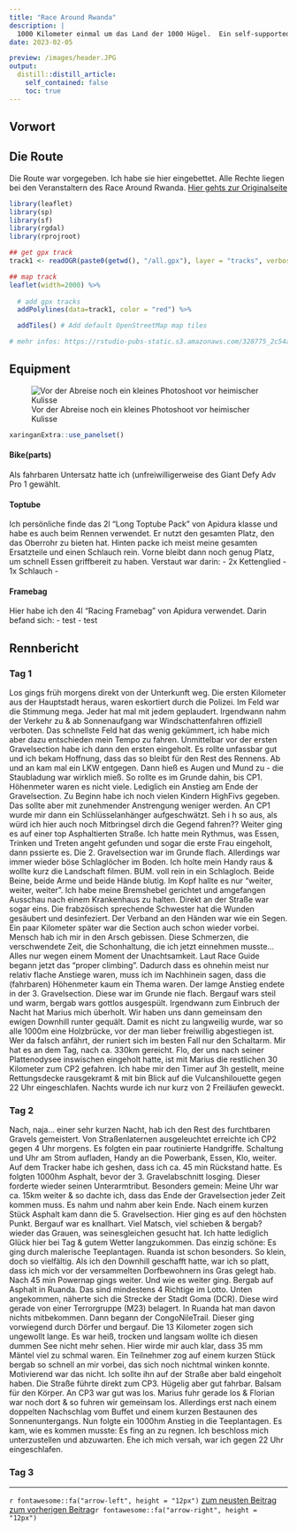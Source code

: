 ```yaml
---
title: "Race Around Rwanda"
description: |
  1000 Kilometer einmal um das Land der 1000 Hügel.  Ein self-supported Bikepacking Race, bei dem man nie alleine ist. 1000 Eindrücke und Geschichten. Hier kommen ein paar davon.
date: 2023-02-05

preview: /images/header.JPG
output:
  distill::distill_article:
    self_contained: false
    toc: true
---
```

## Vorwort


## Die Route
Die Route war vorgegeben. Ich habe sie hier eingebettet. Alle Rechte liegen bei den Veranstaltern des Race Around Rwanda. [Hier gehts zur Originalseite](http://racearoundrwanda.com/route/)

```r
library(leaflet)
library(sp)
library(sf)
library(rgdal)
library(rprojroot)

## get gpx track
track1 <- readOGR(paste0(getwd(), "/all.gpx"), layer = "tracks", verbose = FALSE)

## map track
leaflet(width=2000) %>% 
  
  # add gpx tracks
  addPolylines(data=track1, color = "red") %>%

  addTiles() # Add default OpenStreetMap map tiles

# mehr infos: https://rstudio-pubs-static.s3.amazonaws.com/328775_2c54adb6ac734563b88c14bce515b012.html

```

## Equipment
![Vor der Abreise noch ein kleines Photoshoot vor heimischer Kulisse ](images/bike_small.png)
```r
xaringanExtra::use_panelset()
```

::::: {.panelset}

::: {.panel}
#### Bike(parts)
Als fahrbaren Untersatz hatte ich (unfreiwilligerweise des Giant Defy Adv Pro 1 gewählt. 
:::

::: {.panel}
#### Toptube
Ich persönliche finde das 2l "Long Toptube Pack" von Apidura klasse und habe es auch beim Rennen verwendet. Er nutzt den gesamten Platz, den das Oberrohr zu bieten hat. Hinten packe ich meist meine gesamten Ersatzteile und einen Schlauch rein. Vorne bleibt dann noch genug Platz, um schnell Essen griffbereit zu haben. 
Verstaut war darin:
- 2x Kettenglied
- 1x Schlauch
- 
:::

::: {.panel}
#### Framebag
Hier habe ich den 4l "Racing Framebag" von Apidura verwendet. 
Darin befand sich:
- test
- test
:::
:::::

## Rennbericht

### Tag 1
Los gings früh morgens direkt von der Unterkunft weg. Die ersten Kilometer aus der Hauptstadt heraus, waren eskortiert durch die Polizei. Im Feld war die Stimmung mega. Jeder hat mal mit jedem geplaudert. Irgendwann nahm der Verkehr zu & ab Sonnenaufgang war Windschattenfahren offiziell verboten. Das schnellste Feld hat das wenig gekümmert, ich habe mich aber dazu entschieden mein Tempo zu fahren. Unmittelbar vor der ersten Gravelsection habe ich dann den ersten eingeholt. Es rollte unfassbar gut und ich bekam Hoffnung, dass das so bleibt für den Rest des Rennens. Ab und an kam mal ein LKW entgegen. Dann hieß es Augen und Mund zu - die Staubladung war wirklich mieß. So rollte es im Grunde dahin, bis CP1. Höhenmeter waren es nicht viele. Lediglich ein Anstieg am Ende der Gravelsection. Zu Beginn habe ich noch vielen Kindern HighFivs gegeben. Das sollte aber mit zunehmender Anstrengung weniger werden. An CP1 wurde mir dann ein Schlüsselanhänger aufgeschwätzt. Seh i h so aus, als würd ich hier auch noch Mitbringsel dirch die Gegend fahren?? Weiter ging es auf einer top Asphaltierten Straße. Ich hatte mein Rythmus, was Essen, Trinken und Treten angeht gefunden und sogar die erste Frau eingeholt, dann pssierte es. Die 2. Gravelsection war im Grunde flach. Allerdings war immer wieder böse Schlaglöcher im Boden. Ich holte mein Handy raus & wollte kurz die Landschaft filmen. BUM. voll rein in ein Schlagloch. Beide Beine, beide Arme und beide Hände blutig. Im Kopf hallte es nur "weiter, weiter, weiter". Ich habe meine Bremshebel gerichtet und amgefangen Ausschau nach einem Krankenhaus zu halten. Direkt an der Straße war sogar eins. Die frabzösisch sprechende Schwester hat die Wunden gesäubert und desinfeziert. Der Verband an den Händen war wie ein Segen. Ein paar Kilometer später war die Section auch schon wieder vorbei. Mensch hab ich mir in den Arsch gebissen. Diese Schmerzen, die verschwendete Zeit, die Schonhaltung, die ich jetzt einnehmen musste... Alles nur wegen einem Moment der Unachtsamkeit.
Laut Race Guide begann jetzt das "proper climbing". Dadurch dass es ohnehin meist nur relativ flache Anstiege waren, muss ich im Nachhinein sagen, dass die (fahrbaren) Höhenmeter kaum ein Thema waren. Der lamge Anstieg endete in der 3. Gravelsection. Diese war im Grunde nie flach. Bergauf wars steil und warm, bergab wars gottlos ausgespült. Irgendwann zum Einbruch der Nacht hat Marius mich überholt. Wir haben uns dann gemeinsam den ewigen Downhill runter gequält. Damit es nicht zu langweilig wurde, war so alle 1000m eine Holzbrücke, vor der man lieber freiwillig abgestiegen ist. Wer da falsch anfährt, der runiert sich im besten Fall nur den Schaltarm. Mir hat es an dem Tag, nach ca. 330km gereicht. Flo, der uns nach seiner Plattenodysee inswischen eingeholt hatte, ist mit Marius die restlichen 30 Kilometer zum CP2 gefahren. Ich habe mir den Timer auf 3h gestellt, meine Rettungsdecke rausgekramt & mit bin Blick auf die Vulcanshilouette gegen 22 Uhr eingeschlafen. Nachts wurde ich nur kurz von 2 Freiläufen geweckt.

### Tag 2
Nach, naja... einer sehr kurzen Nacht, hab ich den Rest des furchtbaren Gravels gemeistert. Von Straßenlaternen ausgeleuchtet erreichte ich CP2 gegen 4 Uhr morgens. Es folgten ein paar routinierte Handgriffe. Schaltung und Uhr am Strom aufladen, Handy an die Powerbank, Essen, Klo, weiter. Auf dem Tracker habe ich geshen, dass ich ca. 45 min Rückstand hatte. Es folgten 1000hm Asphalt, bevor der 3. Gravelabschnitt losging. Dieser forderte wieder seinen Unterarmtribut. Besonders gemein: Meine Uhr war ca. 15km weiter & so dachte ich, dass das Ende der Gravelsection jeder Zeit kommen muss. Es nahm und nahm aber kein Ende. Nach einem kurzen Stück Asphalt kam dann die 5. Gravelsection. Hier ging es auf den höchsten Punkt. Bergauf war es knallhart. Viel Matsch, viel schieben & bergab? wieder das Grauen, was seinesgleichen gesucht hat. Ich hatte lediglich Glück hier bei Tag & gutem Wetter langzukommen. Das einzig schöne: Es ging durch malerische Teeplantagen. Ruanda ist schon besonders. So klein, doch so vielfältig. Als ich den Downhill geschafft hatte, war ich so platt, dass ich mich vor der versammelten Dorfbewohnern ins Gras gelegt hab. Nach 45 min Powernap gings weiter. Und wie es weiter ging. Bergab auf Asphalt in Ruanda. Das sind mindestens 4 Richtige im Lotto. Unten angekommen, näherte sich die Strecke der Stadt Goma (DCR). Diese wird gerade von einer Terrorgruppe (M23) belagert. In Ruanda hat man davon nichts mitbekommen. Dann begann der CongoNileTrail. Dieser ging vorwiegend durch Dörfer und bergauf. Die 13 Kilometer zogen sich ungewollt lange. Es war heiß, trocken und langsam wollte ich diesen dummen See nicht mehr sehen. Hier wirde mir auch klar, dass 35 mm Mäntel viel zu schmal waren. Ein Teilnehmer zog auf einem kurzen Stück bergab so schnell an mir vorbei, das sich noch nichtmal winken konnte. Motivierend war das nicht. Ich sollte ihn auf der Straße aber bald eingeholt haben. Die Straße führte direkt zum CP3. Hügelig aber gut fahrbar. Balsam für den Körper. An CP3 war gut was los. Marius fuhr gerade los & Florian war noch dort & so fuhren wir gemeinsam los. Allerdings erst nach einem doppelten Nachschlag vom Buffet und einem kurzen Bestaunen des Sonnenuntergangs. Nun folgte ein 1000hm Anstieg in die Teeplantagen. Es kam, wie es kommen musste: Es fing an zu regnen. Ich beschloss mich unterzustellen und abzuwarten. Ehe ich mich versah, war ich gegen 22 Uhr eingeschlafen.

### Tag 3


___
 <p style="text-align: left;">`r fontawesome::fa("arrow-left", height = "12px")`
  [ zum neusten Beitrag](https://soeren-schwabbauer.github.io/blog/bikepacking/2023-03-14-race-around-rwanda/)
    <span style = "float:right;"> 
      [zum vorherigen Beitrag ](https://soeren-schwabbauer.github.io/blog/bikepacking/2022-06-25-eskaparten/)`r fontawesome::fa("arrow-right", height = "12px")` 
      
 </p>